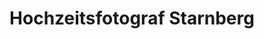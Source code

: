 ---
title: Hochzeitsfotograf Starnberg
meta_title: Hochzeitsfotograf Starnberg
description: Fotograf Campos Viola bietet kreative Hochzeitsfotografie in Starnberg ✔ Euer Hochzeitsfotograf Starnberg steht für individuelle künstlerische Betreuung
keywords: "Hochzeitsfotograf, Starnberg"
image: /images/landingpage/wedding/hochzeitsfotograf-starnberg/hochzeitsfotograf-starnberg-header.jpg
alt: Hochzeitsfotograf Starnberg

################## für eine professionelle und kreative künstlerische Betreuung ###############
individuelleBilder:
  title: Hochzeitsfotograf in Starnberg
  subtitle: für eine professionelle und kreative künstlerische Betreuung
  content: Hochzeitsfotograf Starnberg • Du bist gerade mitten in der Planung Eurer Trauung und Feierlichkeiten und machst Dir Gedanken über den passenden Hochzeitsfotograf. In Starnberg bin ich als studierter Fotograf für euch der richtige Ansprechpartner. Ich habe mich auf als Hochzeitsfotografie in Starnberg und Umgebung spezialisiert und fertige mit Einfühlungsvermögen und Leidenschaft Bilder an, die die Einzigartigkeit jedes Brautpaares auf emotionale Weise einfangen.
  bilder:
    - "/images/landingpage/wedding/hochzeitsfotograf-starnberg/hochzeitsfotograf-starnberg1.jpg"
    - "/images/landingpage/wedding/hochzeitsfotograf-starnberg/hochzeitsfotograf-starnberg2.jpg"
    - "/images/landingpage/wedding/hochzeitsfotograf-starnberg/hochzeitsfotograf-starnberg3.jpg"
    - "/images/landingpage/wedding/hochzeitsfotograf-starnberg/hochzeitsfotograf-starnberg4.jpg"

################## mit bester Qualität ###############
individuelleErfahrung:
  title: Hochzeitsfotograf in Starnberg
  subtitle: mit bester Qualität
  content: Durch mein Studium an der Akademie Deutsche POP München und an die UNI London West habe ich mich auf die Region Starnberg zugewant, um Brautpaaren den Wunsch nach einer individuellen und stilistisch anspruchsvollen Fotodokumentation zu erfüllen. Als Hochzeitsfotograf Starnberg fange ich gerade die kleinen Emotionen ein und bringe Sie ganz groß raus. Diese Art meiner Fotografie macht den schönsten Tag, zum unvergesslichen Tag, mit vielen wunderschönen Bilder, die alle samt zum Rahmen geeignet sind. Als Hochzeitsfotograf Starnberg bin ich immer auf dem neusten Stand der Technik und beherrsche diese blind. Dadurch kann ich spontane Wünsche spielend umsetzen. Ganz gleich ob in kleinen privaten Rahmen oder rauschende Partys, mache ich euere Hochzeitsfotografie unvergesslich.
  bilder:
    - "/images/landingpage/wedding/hochzeitsfotograf-starnberg/hochzeitsfotograf-starnberg5.jpg"
    - "/images/landingpage/wedding/hochzeitsfotograf-starnberg/hochzeitsfotograf-starnberg6.jpg"
    - "/images/landingpage/wedding/hochzeitsfotograf-starnberg/hochzeitsfotograf-starnberg7.jpg"
    - "/images/landingpage/wedding/hochzeitsfotograf-starnberg/hochzeitsfotograf-starnberg8.jpg"

################## für die traumhafte Bilder im Landkreis Starnberg ###############
individuelleAnfang:
  title: Hochzeitsfotograf in Starnberg
  subtitle: für die traumhafte Bilder im Landkreis Starnberg
  content: Die Planung Eurer Feierlichkeiten bestimmt maßgeblich, welche Leistungen Ihr im Rahmen Eurer Hochzeitsfotografie in Starnberg in Anspruch nehmen möchtet. Ich biete für jeden Anlass und jedes Budget die passende Hochzeitsfotografie in Starnberg an. Meine Preise für die verschiedenen Pakete sind auf meiner Webseite transparent Alle Angebote umfassen selbstverständlich die professionelle Bearbeitung der Bilder, sowie einen privaten Online-Bereich für Eure Gäste, in dem die Bilder mehrere Monate zum Download kostenlos zur Verfügung stehen. Damit Ihr für Eure Hochzeit genau das richtige Angebot zusammenstellen könnt, biete ich die Pakete meiner Hochzeitsfotografie in Starnberg selbstverständlich mit optional buchbaren Zusatzleistungen an.
  bilder:
    - "/images/landingpage/wedding/hochzeitsfotograf-starnberg/hochzeitsfotograf-starnberg9.jpg"
    - "/images/landingpage/wedding/hochzeitsfotograf-starnberg/hochzeitsfotograf-starnberg10.jpg"
    - "/images/landingpage/wedding/hochzeitsfotograf-starnberg/hochzeitsfotograf-starnberg11.jpg"
    - "/images/landingpage/wedding/hochzeitsfotograf-starnberg/hochzeitsfotograf-starnberg12.jpg"

################## Das kostenlose Kennenlernshooting ###############
individuelleKennenlernshooting:
  title: Ablauf in 4 schritte
  subtitle: Hochzeitsfotograf in Starnberg
  title1: kostenlose Kennenlernshooting
  content1: Das kostenlose Kennenlernshooting ist unverzichtbar. Hier lernen wir uns kennen und ich zeige Euch welche Mittel es bei der Hochzeitsfotografie gibt. Fachbegriffe, wie kurze Brennweiten, Buket oder Lifestyle , werden durch Beispielbilder sichtbar, weil ich nach dem kleinen Shooting Euch direkt die Bilder auf meinen PC (live aus der Kamera, keine Bearbeitung) zeige. Gemeinsam finden wir Euren Stil. Da entsteht auch die Auswahl für die Visitenkarten, die später Eure Gäste bekommen werden.
  title2: Unverbindliches Angebot
  content2: Nach dem Kennenlernshooting oder dem Verlobungsshooting erstelle ich Euch ein individuelles Angebot. So könnt ihr genau das buchen, was ihr für Euch und Eure Gäste eigentlich braucht. Ich stehe Euch bei der Umsetzung gerne beraten zur Seite. Unverbindlich reserviere ich Euren Hochzeitstag in meinem Kalender. Mein Angebot ist idr. 90 Tage gültig. Ihr habt genügend Zeit, die Bilder aus dem Kennenlernshooting zu teilen, um Euch zu beraten lassen oder ggf. ein Gegenangebot zu holen.
  title3: Hochzeit sorgenfrei genießen
  content3: Nach dem Buchen bekommt ihr eine Auftragsbestätigung. Ich arbeite mit 40% Anzahlung. Es werden auch die Visitenkarten mit euren eigenen Bildern aus dem Kennenlernshooting für eure Gäste gedruckt. Dort ist der Code für eure geschütze Online-Galerie, wo die Bilder kostenloses heruntergeladen werden können.Zusätzlich kümmere ich mich um alle Details. die wichtige für die Fotodokumentation sind, z.B. das Standesamt oder Location zu besichtigen, alle Überraschungen Eurer Gäste im Vorfeld zu wissen, usw... Ich bin immer gut vorbereitet und tue alles in meiner Macht, damit Ihr am dem Tag Eure Hochzeit einfach genießt.
  title4: Abgabe aller Bilder
  content4: Die Abgaben erfolgen in 3 Schritten. Alle Bilder aus der Trauung, d.h. alles aus der Hochzeitsreportage, werden sehr zügig in Eurer Online-Galerie zur Verfügung gestellt. Mit dem Code aus der Visitenkarte können Eure Gäste die Bilder direkt kostenlos herunterladen. Die Bearbeitung der Bilder aus dem Brautshooting brauchen idr. 7 Werktage. Danach erfolgt auch die Schlussrechnung. Wenn ihr ein Hochzeitsbuch gebucht hat, gibt es hier noch eine Besonderheit, den diese werden ca. 6-8 Monate nach Eure Hochzeit erstellt. Damit ermögliche ich Euch ein Flashback an Euren schönsten Tag!
  bild1: /images/landingpage/wedding/kostenloses-kennenlernshooting.jpg
  bild2: "/images/landingpage/wedding/unverbindliches-angebot.jpg"
  bild3: "/images/landingpage/wedding/sorgenfrei-geni.jpg"
  bild4: "/images/landingpage/wedding/abgabe-aller-bilder.jpg"
  subtitle5: Hole dir ein Angebot ein
  title5: Unverbindlich
  content5: Als Hochzeitsfotograf in Starnberg ist es mir wichtig, Top-Qualität zu einem fairen Preis-Leistungs-Verhältnis anzubieten. Ganz gleich, welches Budget Euch zur Verfügung steht, meine Pakete sind auf meiner Webseite transparent ersichtlich und können auf Wunsch an Eure individuellen Vorstellungen angepasst werden. Alle Angebote umfassen eine eigene Visitenkarte, damit Eure Gäste mit einem Passwort Zugang zu Euren Bildern mit kostenlosem Download erhalten – und sich ihrerseits lang an die schönsten Momente Eurer Trauung zurück erinnern zu können.
################## foter ###############
foter:
  bilder:
  - "/images/landingpage/wedding/hochzeitsfotograf-starnberg/hochzeitsfotograf-starnberg13.jpg"
  - "/images/landingpage/wedding/hochzeitsfotograf-starnberg/hochzeitsfotograf-starnberg14.jpg"
  - "/images/landingpage/wedding/hochzeitsfotograf-starnberg/hochzeitsfotograf-starnberg15.jpg"
  - "/images/landingpage/wedding/hochzeitsfotograf-starnberg/hochzeitsfotograf-starnberg16.jpg"

---